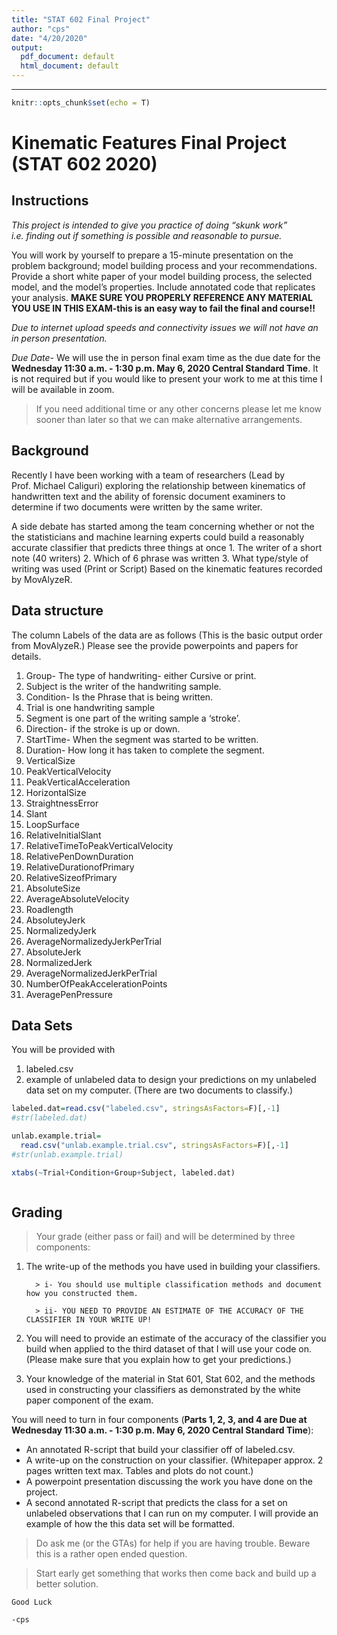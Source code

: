 ---
title: "STAT 602 Final Project"
author: "cps"
date: "4/20/2020"
output:
  pdf_document: default
  html_document: default
---
---

```{r setup, include=FALSE}
knitr::opts_chunk$set(echo = T)
```

# Kinematic Features Final Project (STAT 602 2020)
## Instructions
*This project is intended to give you practice of doing "skunk work" i.e. finding out if something is possible and reasonable to pursue.*


You will work by yourself to prepare a 15-minute presentation on the problem background; model building process and your recommendations.  Provide a short white paper of your model building process, the selected model, and the model's properties.  Include annotated code that replicates your analysis.  **MAKE SURE YOU PROPERLY REFERENCE ANY MATERIAL YOU USE IN THIS EXAM-this is an easy way to fail the final and course!!**


*Due to internet upload speeds and connectivity issues we will not have an in person presentation.*

_Due Date-_ We will use the in person final exam time as the due date for the **Wednesday 11:30 a.m. - 1:30 p.m. May 6, 2020 Central Standard Time**.  It is not required but if you would like to present your work to me at this time I will be available in zoom.  

>If you need additional time or any other concerns please let me know sooner than later so that we can make alternative arrangements.




## Background
Recently I have been working with a team of researchers (Lead by Prof. Michael Caliguri) exploring the relationship between kinematics of handwritten text and the ability of forensic document examiners to determine if two documents were written by the same writer.

A side debate has started among the team concerning whether or not the the statisticians and machine learning experts could build a reasonably accurate classifier that predicts three things at once 
1. The writer of a short note (40 writers)
2. Which of 6 phrase was written
3. What type/style of writing was used (Print or Script)
Based on the kinematic features recorded by MovAlyzeR.
  
## Data structure

The column Labels of the data are as follows (This is the basic output order from MovAlyzeR.) Please see the provide powerpoints and papers for details.

1. Group- The type of handwriting- either Cursive or print.
2. Subject is the writer of the handwriting sample.
3. Condition- Is the Phrase that is being written.
4. Trial is one handwriting sample
5. Segment is one part of the writing sample a 'stroke'.
6. Direction- if the stroke is up or down.
7. StartTime- When the segment was started to be written.
8. Duration- How long it has taken to complete the segment.
9. VerticalSize                      
10. PeakVerticalVelocity              
11. PeakVerticalAcceleration                     
12. HorizontalSize                   
13. StraightnessError                 
14. Slant                             
15. LoopSurface                       
16. RelativeInitialSlant              
17. RelativeTimeToPeakVerticalVelocity
18. RelativePenDownDuration           
19. RelativeDurationofPrimary         
20. RelativeSizeofPrimary             
21. AbsoluteSize                      
22. AverageAbsoluteVelocity           
23. Roadlength                       
24. AbsoluteyJerk                     
25. NormalizedyJerk                   
26. AverageNormalizedyJerkPerTrial    
27. AbsoluteJerk                     
28. NormalizedJerk                    
29. AverageNormalizedJerkPerTrial                                
30. NumberOfPeakAccelerationPoints   
31. AveragePenPressure                


## Data Sets

You will be provided with 

1. labeled.csv
2. example of unlabeled data to design your predictions on my unlabeled data set on my computer. (There are two documents to classify.)

```{r}
labeled.dat=read.csv("labeled.csv", stringsAsFactors=F)[,-1]
#str(labeled.dat)

unlab.example.trial=
  read.csv("unlab.example.trial.csv", stringsAsFactors=F)[,-1]
#str(unlab.example.trial)

xtabs(~Trial+Condition+Group+Subject, labeled.dat)



```


## Grading
	
>Your grade (either pass or fail) and will be determined by three components:
	
	
1. The write-up of the methods you have used in building your classifiers.

		 > i- You should use multiple classification methods and document how you constructed them.
		 
		 > ii- YOU NEED TO PROVIDE AN ESTIMATE OF THE ACCURACY OF THE CLASSIFIER IN YOUR WRITE UP!
		
1. You will need to provide an estimate of the accuracy of the classifier you build when applied to the third dataset of that I will use your code on. (Please make sure that you explain how to get your predictions.)
2. Your knowledge of the material in Stat 601, Stat 602, and the methods used in constructing your classifiers as demonstrated by the white paper component of the exam.
	
You will need to turn in four components (**Parts 1, 2, 3, and 4 are Due at Wednesday 11:30 a.m. - 1:30 p.m. May 6, 2020 Central Standard Time**): 
	
* An annotated R-script that build your classifier off of labeled.csv. 
* A write-up on the construction on your classifier. (Whitepaper approx. 2 pages written text max. Tables and plots do not count.)
* A powerpoint presentation discussing the work you have done on the project.
* A second annotated R-script that predicts the class for a set on unlabeled observations that I can run on my computer. I will provide an example of how the this data set will be formatted. 
		
	
	
	
>Do ask me (or the GTAs) for help if you are having trouble.   Beware this is a rather open ended question.

> Start early get something that works then come back and build up a better solution.
	
	
	Good Luck
	
	-cps
	

